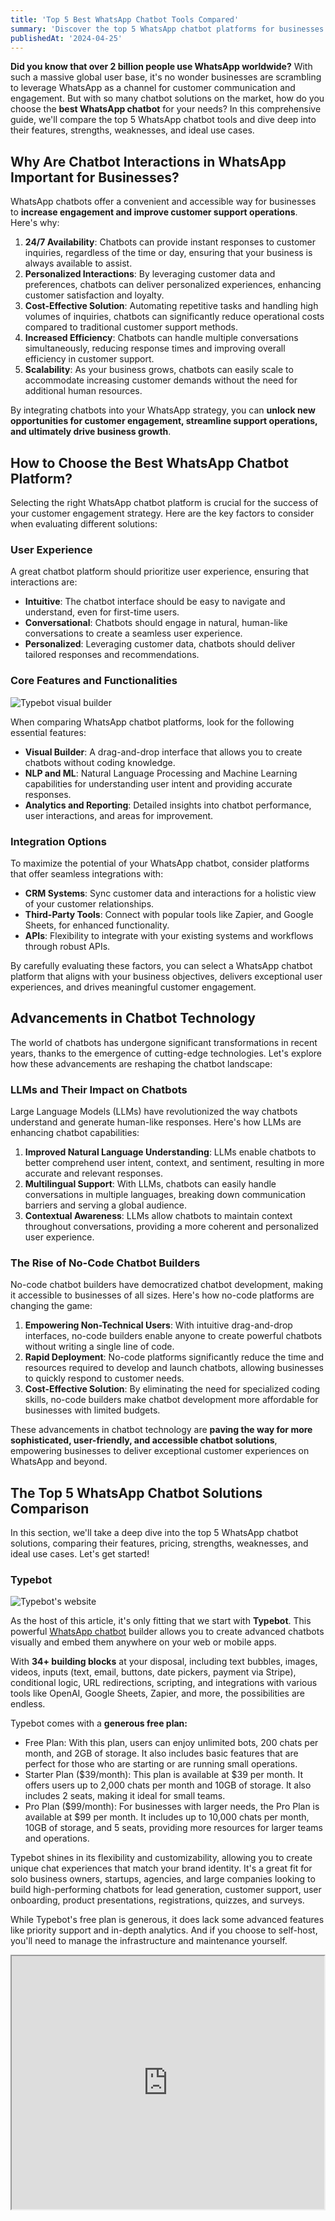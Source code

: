 ```yaml
---
title: 'Top 5 Best WhatsApp Chatbot Tools Compared'
summary: 'Discover the top 5 WhatsApp chatbot platforms for businesses in 2024. Compare features, pricing, and use cases to choose the best solution to your business'
publishedAt: '2024-04-25'
---
```


**Did you know that over 2 billion people use WhatsApp worldwide?** With such a massive global user base, it's no wonder businesses are scrambling to leverage WhatsApp as a channel for customer communication and engagement. But with so many chatbot solutions on the market, how do you choose the **best WhatsApp chatbot** for your needs? In this comprehensive guide, we'll compare the top 5 WhatsApp chatbot tools and dive deep into their features, strengths, weaknesses, and ideal use cases.

## Why Are Chatbot Interactions in WhatsApp Important for Businesses?

WhatsApp chatbots offer a convenient and accessible way for businesses to **increase engagement and improve customer support operations**. Here's why:

1. **24/7 Availability**: Chatbots can provide instant responses to customer inquiries, regardless of the time or day, ensuring that your business is always available to assist.
2. **Personalized Interactions**: By leveraging customer data and preferences, chatbots can deliver personalized experiences, enhancing customer satisfaction and loyalty.
3. **Cost-Effective Solution**: Automating repetitive tasks and handling high volumes of inquiries, chatbots can significantly reduce operational costs compared to traditional customer support methods.
4. **Increased Efficiency**: Chatbots can handle multiple conversations simultaneously, reducing response times and improving overall efficiency in customer support.
5. **Scalability**: As your business grows, chatbots can easily scale to accommodate increasing customer demands without the need for additional human resources.

By integrating chatbots into your WhatsApp strategy, you can **unlock new opportunities for customer engagement, streamline support operations, and ultimately drive business growth**.

## How to Choose the Best WhatsApp Chatbot Platform?

Selecting the right WhatsApp chatbot platform is crucial for the success of your customer engagement strategy. Here are the key factors to consider when evaluating different solutions:

### User Experience

A great chatbot platform should prioritize user experience, ensuring that interactions are:

- **Intuitive**: The chatbot interface should be easy to navigate and understand, even for first-time users.
- **Conversational**: Chatbots should engage in natural, human-like conversations to create a seamless user experience.
- **Personalized**: Leveraging customer data, chatbots should deliver tailored responses and recommendations.

### Core Features and Functionalities

<Image
  width={1718}
  height={1138}
  alt="Typebot visual builder"
  src="/images/builder-dnd.png"
/>

When comparing WhatsApp chatbot platforms, look for the following essential features:

- **Visual Builder**: A drag-and-drop interface that allows you to create chatbots without coding knowledge.
- **NLP and ML**: Natural Language Processing and Machine Learning capabilities for understanding user intent and providing accurate responses.
- **Analytics and Reporting**: Detailed insights into chatbot performance, user interactions, and areas for improvement.

### Integration Options

To maximize the potential of your WhatsApp chatbot, consider platforms that offer seamless integrations with:

- **CRM Systems**: Sync customer data and interactions for a holistic view of your customer relationships.
- **Third-Party Tools**: Connect with popular tools like Zapier, and Google Sheets, for enhanced functionality.
- **APIs**: Flexibility to integrate with your existing systems and workflows through robust APIs.

By carefully evaluating these factors, you can select a WhatsApp chatbot platform that aligns with your business objectives, delivers exceptional user experiences, and drives meaningful customer engagement.

## Advancements in Chatbot Technology

The world of chatbots has undergone significant transformations in recent years, thanks to the emergence of cutting-edge technologies. Let's explore how these advancements are reshaping the chatbot landscape:

### LLMs and Their Impact on Chatbots

Large Language Models (LLMs) have revolutionized the way chatbots understand and generate human-like responses. Here's how LLMs are enhancing chatbot capabilities:

1. **Improved Natural Language Understanding**: LLMs enable chatbots to better comprehend user intent, context, and sentiment, resulting in more accurate and relevant responses.
2. **Multilingual Support**: With LLMs, chatbots can easily handle conversations in multiple languages, breaking down communication barriers and serving a global audience.
3. **Contextual Awareness**: LLMs allow chatbots to maintain context throughout conversations, providing a more coherent and personalized user experience.

### The Rise of No-Code Chatbot Builders

No-code chatbot builders have democratized chatbot development, making it accessible to businesses of all sizes. Here's how no-code platforms are changing the game:

1. **Empowering Non-Technical Users**: With intuitive drag-and-drop interfaces, no-code builders enable anyone to create powerful chatbots without writing a single line of code.
2. **Rapid Deployment**: No-code platforms significantly reduce the time and resources required to develop and launch chatbots, allowing businesses to quickly respond to customer needs.
3. **Cost-Effective Solution**: By eliminating the need for specialized coding skills, no-code builders make chatbot development more affordable for businesses with limited budgets.

These advancements in chatbot technology are **paving the way for more sophisticated, user-friendly, and accessible chatbot solutions**, empowering businesses to deliver exceptional customer experiences on WhatsApp and beyond.

## **The Top 5 WhatsApp Chatbot Solutions Comparison**

In this section, we'll take a deep dive into the top 5 WhatsApp chatbot solutions, comparing their features, pricing, strengths, weaknesses, and ideal use cases. Let's get started!

### **Typebot**

<Image
  width={700}
  height={476}
  alt="Typebot's website"
  src="/images/blog/typebot-website.jpg"
/>

As the host of this article, it's only fitting that we start with **Typebot**. This powerful [WhatsApp chatbot](https://typebot.io) builder allows you to create advanced chatbots visually and embed them anywhere on your web or mobile apps.

With **34+ building blocks** at your disposal, including text bubbles, images, videos, inputs (text, email, buttons, date pickers, payment via Stripe), conditional logic, URL redirections, scripting, and integrations with various tools like OpenAI, Google Sheets, Zapier, and more, the possibilities are endless.

Typebot comes with a **generous free plan:**

- Free Plan: With this plan, users can enjoy unlimited bots, 200 chats per month, and 2GB of storage. It also includes basic features that are perfect for those who are starting or are running small operations.
- Starter Plan ($39/month): This plan is available at $39 per month. It offers users up to 2,000 chats per month and 10GB of storage. It also includes 2 seats, making it ideal for small teams.
- Pro Plan ($99/month): For businesses with larger needs, the Pro Plan is available at $99 per month. It includes up to 10,000 chats per month, 10GB of storage, and 5 seats, providing more resources for larger teams and operations.

Typebot shines in its flexibility and customizability, allowing you to create unique chat experiences that match your brand identity. It's a great fit for solo business owners, startups, agencies, and large companies looking to build high-performing chatbots for lead generation, customer support, user onboarding, product presentations, registrations, quizzes, and surveys.

While Typebot's free plan is generous, it does lack some advanced features like priority support and in-depth analytics. And if you choose to self-host, you'll need to manage the infrastructure and maintenance yourself.

<iframe
  src="https://cards.producthunt.com/cards/reviews/627368?v="
  width="500"
  height="405"
/>

<Cta />

### **Respond.io**

<Image
  width={700}
  height={526}
  alt="Respond.io's website"
  src="/images/blog/best-whatsapp-chatbot/respond-io-website.png"
/>
**Respond.io** is an AI-powered customer conversation management software designed
for B2C companies looking to increase revenue by improving customer experiences through
messaging.

It unifies multiple messaging channels like WhatsApp, Instagram DM, Facebook Messenger, email, SMS, and webchat into a single workspace. Key features include an omni-channel inbox, visual workflow builder, comprehensive reporting and analytics, and AI-powered tools like AI Agent, AI Prompts, and AI Assist.

Respond.io's pricing starts at $99/month for the Team plan (1,000 monthly active contacts, all messaging channels, 10 users) and $299/month for the Business plan (3,000 monthly active contacts, all messaging channels, 25 users).

While Respond.io is a versatile tool that helps streamline communication and customer service, its high price point and complex implementation process make it more suitable for large companies than small businesses. Some users have also noted inconsistencies in the services offered and room for improvement in customer support.

### **Tidio**

<Image
  width={700}
  height={512}
  alt="Tidio's website"
  src="/images/blog/best-whatsapp-chatbot/tidio-website.png"
/>

**Tidio** offers a free plan that includes basic live chat and chatbot features, as well as paid plans starting at $18/month for unlimited active chatbots and chatbot templates.

Its key features include AI-powered chatbots that can automate up to 47% of repetitive answers, a visual drag-and-drop chatbot builder (no coding required), multichannel communication management, detailed chatbot analytics, and reporting.

Tidio integrates with various ecommerce platforms, communication channels like Facebook Messenger and Instagram, and other tools like Google Analytics, Klaviyo, HubSpot, Zapier, and Zendesk.

One of Tidio's strengths is its ease of use and simple interface, enabling businesses to respond to tickets 3x faster than traditional tools. However, it can get expensive for higher volumes, lacks some advanced chatbot features compared to alternatives, and has limited integrations with social media channels like WhatsApp and Twitter.

### **Aivo**

<Image
  width={700}
  height={304}
  alt="Aivo's website"
  src="/images/blog/best-whatsapp-chatbot/aivo-website.png"
/>
**Aivo** is a comprehensive conversational AI platform that enables automated customer
experiences across multiple channels, including web chat, email, WhatsApp, Instagram,
and Telegram.

Its key selling points include automated chatbots that can resolve up to 98% of customer inquiries without human escalation, conversational AI for personalized and fluid experiences, a no-code chatbot builder, and seamless integrations with tools like ChatGPT, Zendesk, Salesforce, Zapier, and more.

Aivo targets enterprise companies and has served major brands like Visa, GM, LG, and Sony. It claims to help reduce customer service costs in digital channels by over 30% and provide 24/7 customer support access.

However, Aivo lacks pricing transparency, requiring potential customers to contact their sales team for a demo and custom pricing. Some users have also reported limitations in the flexibility of automated responses and loss of formatting when importing content into the AgentBot.

### **Botpress**

<Image
  width={1552}
  height={958}
  alt="Botpress's website"
  src="/images/blog/best-whatsapp-chatbot/botpress-website.jpg"
/>

Last but not least, we have **Botpress**, an open-source chatbot building platform with built-in natural language processing (NLU) capabilities.

Botpress offers a free open-source version and a paid enterprise version with additional features like role-based access control and single sign-on (pricing available upon request).

Key features include a visual flow editor, content management system, human-in-the-loop for agent handoff, analytics and reporting, multilingual support, and the ability to integrate custom code and actions.

Botpress is highly customizable and extensible, with a strong NLU engine and an active developer community building plugins and add-ons. It's a great fit for enterprises, agencies, and startups needing to build sophisticated chatbots for automating customer support, lead generation, and other processes.

While Botpress is praised for its flexibility and NLU capabilities, it can be complex to configure and keep up with its fast-moving updates. The documentation sometimes lags behind the latest features, and the enterprise version lacks transparent pricing.

<Callout status="info" title="Info">
  Check our selection of [open source
  chatbots](https://typebot.io/blog/open-source-chatbots)
</Callout>

## Conclusion

**WhatsApp chatbots have emerged as a game-changing solution for businesses looking to enhance their customer support and drive growth**. By leveraging the power of conversational AI and the widespread popularity of WhatsApp, businesses can deliver personalized, efficient, and round-the-clock assistance to their customers.

<Cta />
